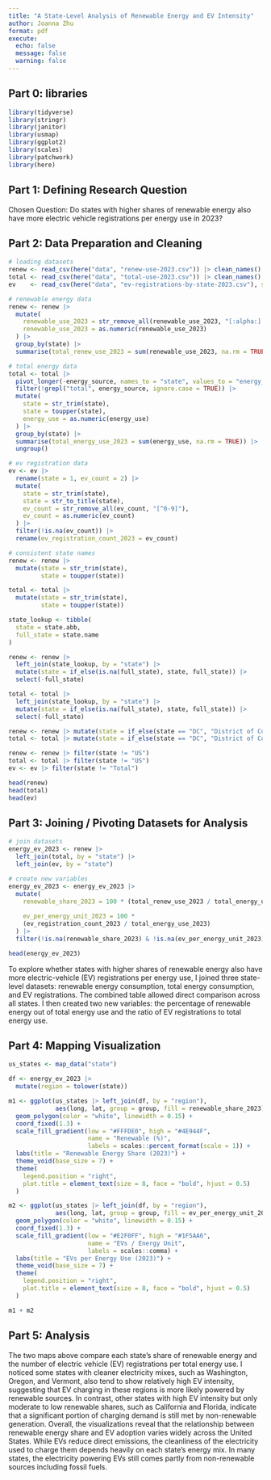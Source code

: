 ```yaml
---
title: "A State-Level Analysis of Renewable Energy and EV Intensity"
author: Joanna Zhu
format: pdf
execute:
  echo: false
  message: false
  warning: false
---
```


## **Part 0: libraries**

```r
library(tidyverse)
library(stringr)
library(janitor)
library(usmap)
library(ggplot2)
library(scales)
library(patchwork)
library(here)
```

## **Part 1:** **Defining Research Question**

Chosen Question: Do states with higher shares of renewable energy also have more electric vehicle registrations per energy use in 2023?

## **Part 2: Data Preparation and Cleaning**

```r
# loading datasets
renew <- read_csv(here("data", "renew-use-2023.csv")) |> clean_names()
total <- read_csv(here("data", "total-use-2023.csv")) |> clean_names()
ev    <- read_csv(here("data", "ev-registrations-by-state-2023.csv"), skip = 1) |> clean_names()

# renewable energy data
renew <- renew |>
  mutate(
    renewable_use_2023 = str_remove_all(renewable_use_2023, "[:alpha:]|[:punct:]"),
    renewable_use_2023 = as.numeric(renewable_use_2023)
  ) |>
  group_by(state) |>
  summarise(total_renew_use_2023 = sum(renewable_use_2023, na.rm = TRUE))

# total energy data
total <- total |>
  pivot_longer(-energy_source, names_to = "state", values_to = "energy_use") |>
  filter(!grepl("total", energy_source, ignore.case = TRUE)) |>
  mutate(
    state = str_trim(state),
    state = toupper(state),
    energy_use = as.numeric(energy_use)
  ) |>
  group_by(state) |>
  summarise(total_energy_use_2023 = sum(energy_use, na.rm = TRUE)) |>
  ungroup()

# ev registration data
ev <- ev |>
  rename(state = 1, ev_count = 2) |>
  mutate(
    state = str_trim(state),
    state = str_to_title(state),
    ev_count = str_remove_all(ev_count, "[^0-9]"),
    ev_count = as.numeric(ev_count)
  ) |>
  filter(!is.na(ev_count)) |>
  rename(ev_registration_count_2023 = ev_count)

# consistent state names
renew <- renew |>
  mutate(state = str_trim(state),
         state = toupper(state))

total <- total |>
  mutate(state = str_trim(state),
         state = toupper(state))

state_lookup <- tibble(
  state = state.abb,
  full_state = state.name
)

renew <- renew |>
  left_join(state_lookup, by = "state") |>
  mutate(state = if_else(is.na(full_state), state, full_state)) |>
  select(-full_state)

total <- total |>
  left_join(state_lookup, by = "state") |>
  mutate(state = if_else(is.na(full_state), state, full_state)) |>
  select(-full_state)

renew <- renew |> mutate(state = if_else(state == "DC", "District of Columbia", state))
total <- total |> mutate(state = if_else(state == "DC", "District of Columbia", state))

renew <- renew |> filter(state != "US")
total <- total |> filter(state != "US")
ev <- ev |> filter(state != "Total")

head(renew)
head(total)
head(ev)
```

## **Part 3: Joining / Pivoting Datasets for Analysis**

```r
# join datasets
energy_ev_2023 <- renew |>
  left_join(total, by = "state") |>
  left_join(ev, by = "state")

# create new variables
energy_ev_2023 <- energy_ev_2023 |>
  mutate(
    renewable_share_2023 = 100 * (total_renew_use_2023 / total_energy_use_2023),
    
    ev_per_energy_unit_2023 = 100 *
    (ev_registration_count_2023 / total_energy_use_2023)
  ) |>
  filter(!is.na(renewable_share_2023) & !is.na(ev_per_energy_unit_2023))

head(energy_ev_2023)
```

To explore whether states with higher shares of renewable energy also have more electric-vehicle (EV) registrations per energy use, I joined three state-level datasets: renewable energy consumption, total energy consumption, and EV registrations. The combined table allowed direct comparison across all states. I then created two new variables: the percentage of renewable energy out of total energy use and the ratio of EV registrations to total energy use.

## **Part 4: Mapping Visualization**

```r
us_states <- map_data("state")

df <- energy_ev_2023 |>
  mutate(region = tolower(state))

m1 <- ggplot(us_states |> left_join(df, by = "region"),
             aes(long, lat, group = group, fill = renewable_share_2023)) +
  geom_polygon(color = "white", linewidth = 0.15) +
  coord_fixed(1.3) +
  scale_fill_gradient(low = "#FFFDE0", high = "#4E944F",
                      name = "Renewable (%)",
                      labels = scales::percent_format(scale = 1)) +
  labs(title = "Renewable Energy Share (2023)") +
  theme_void(base_size = 7) +
  theme(
    legend.position = "right",
    plot.title = element_text(size = 8, face = "bold", hjust = 0.5)
  )

m2 <- ggplot(us_states |> left_join(df, by = "region"),
             aes(long, lat, group = group, fill = ev_per_energy_unit_2023)) +
  geom_polygon(color = "white", linewidth = 0.15) +
  coord_fixed(1.3) +
  scale_fill_gradient(low = "#E2F0FF", high = "#1F5AA6",
                      name = "EVs / Energy Unit",
                      labels = scales::comma) +
  labs(title = "EVs per Energy Use (2023)") +
  theme_void(base_size = 7) +
  theme(
    legend.position = "right",
    plot.title = element_text(size = 8, face = "bold", hjust = 0.5)
  )

m1 + m2
```

## **Part 5: Analysis**
The two maps above compare each state's share of renewable energy and the number of electric vehicle (EV) registrations per total energy use. I noticed some states with cleaner electricity mixes, such as Washington, Oregon, and Vermont, also tend to show relatively high EV intensity, suggesting that EV charging in these regions is more likely powered by renewable sources. In contrast, other states with high EV intensity but only moderate to low renewable shares, such as California and Florida, indicate that a significant portion of charging demand is still met by non-renewable generation. Overall, the visualizations reveal that the relationship between renewable energy share and EV adoption varies widely across the United States. While EVs reduce direct emissions, the cleanliness of the electricity used to charge them depends heavily on each state’s energy mix. In many states, the electricity powering EVs still comes partly from non-renewable sources including fossil fuels.